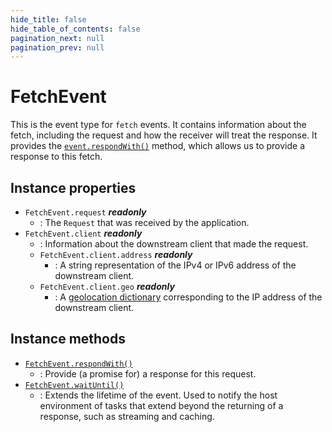 ```yaml
---
hide_title: false
hide_table_of_contents: false
pagination_next: null
pagination_prev: null
---
```

# FetchEvent

This is the event type for `fetch` events. It contains information about the fetch, including the request and how the receiver will treat the response. 
It provides the [`event.respondWith()`](./prototype/respondWith.mdx) method, which allows us to provide a response to this fetch.

## Instance properties

- `FetchEvent.request` _**readonly**_
    - : The `Request` that was received by the application.
- `FetchEvent.client` _**readonly**_
    - : Information about the downstream client that made the request.
    - `FetchEvent.client.address` _**readonly**_
        - : A string representation of the IPv4 or IPv6 address of the downstream client.
    - `FetchEvent.client.geo` _**readonly**_
        - : A [geolocation dictionary](../../fastly:geolocation/getGeolocationForIpAddress.mdx) corresponding to the IP address of the downstream client. 

## Instance methods

- [`FetchEvent.respondWith()`](./prototype/respondWith.mdx)
    - : Provide (a promise for) a response for this request.
- [`FetchEvent.waitUntil()`](./prototype/waitUntil.mdx)
    - : Extends the lifetime of the event. Used to notify the host environment of tasks that extend beyond the returning of a response, such as streaming and caching.
